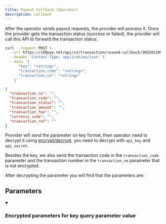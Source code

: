 ```yaml
---
title: Payout Callback (Operator)
description: callback
---
```


After the operator sends payout requests, the provider will process it. Once the provider gets the transaction status (success or failed), the provider will call this API to forward the transaction status.

```bash cURL
curl --request POST \
  --url https://s88pay.net/api/v1/transaction/resend-callback/SKU20210909025705 \
  --header 'Content-Type: application/json' \
  --data '{
      "key": "<string>",
      "transaction_code": "<string>",
      "transaction_no": "<string>"
    }'
```

```json Response after decrypting
{
  "transaction_no": "",
  "transaction_code": "",
  "transaction_status": "",
  "transaction_amount": "",
  "transaction_fee": "",
  "currency_code": "",
  "transaction_ref": ""
}
```

Provider will send the parameter on key format, then operator need to decrypt it using [encrypt/decrypt](/api-reference/encrypt-decrypt), you need to decrypt with `api_key` and `api_secret`.

Besides the key, we also send the transaction code in the `transaction_code` parameter and the transaction number in the `transaction_no` parameter that is not encrypted.

After decrypting the parameter you will find that the parameters are:

## Parameters

<details
  style={{ marginBottom: "1rem" }}
  className={"openapi-markdown__details"}
  data-collapsed={false}
  open={true}
>
  <summary style={{}}>
    <h3 className={"openapi-markdown__details-summary-header-params"}>
      Encrypted parameters for
      <span className="badge badge--head">key</span> query parameter value
    </h3>
  </summary>
  <div>
    <ul>
      <Property
        className={"Property"}
        param={{
          name: "transaction_no",
          description: "The transaction code recorded by the provider",
          schema: { type: "string" },
        }}
      ></Property>
      <Property
        className={"Property"}
        param={{
          name: "transaction_code",
          description:
            "The transaction code sent by the operator on payout request",
          schema: { type: "string" },
        }}
      ></Property>
      <Property
        className={"Property"}
        param={{
          name: "transaction_status",
          description: "The status of the payout transaction",
          schema: { type: "integer" },
        }}
      ></Property>
      <Property
        className={"Property"}
        param={{
          name: "transaction_amount",
          description: "The amount of of the transaction",
          schema: { type: "double" },
        }}
      ></Property>
      <Property
        className={"Property"}
        param={{
          name: "transaction_fee",
          description: "The amount of fee transaction",
          schema: { type: "double" },
        }}
      ></Property>
      <Property
        className={"Property"}
        param={{
          name: "currency_code",
          description: "Currency Code, please refer to currency list",
          schema: { type: "string" },
        }}
      ></Property>
      <Property
        className={"Property"}
        param={{
          name: "transaction_ref",
          description: "Transaction reference of payout request",
          schema: { type: "double" },
        }}
      ></Property>
    </ul>
  </div>
</details>
